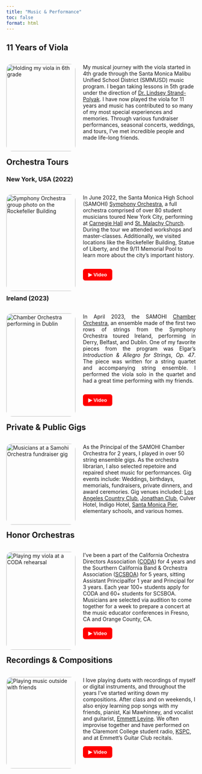 ```yaml
---
title: "Music & Performance"
toc: false
format: html
---
```

## 11 Years of Viola  ##

<div style="display: flex; flex-direction: row; flex-wrap: wrap; gap: 20px;">
<div style="flex: 2; width: 300px;">
<img src="images/first_viola.jpg" alt="Holding my viola in 6th grade" style="width:100%; border-radius: 15px;">
</div>
  <div style="flex: 2; min-width: 300px;">
<p class="justify-text"> 
  My musical journey with the viola started in 4th grade through the Santa Monica Malibu
  Unified School District (SMMUSD) music program. I began taking lessons in 5th grade 
  under the direction of [Dr. Lindsey Strand-Polyak](https://www.strandpolyak.com/). I 
  have now played the viola for 11 years and music has contributed to so many of my most
  special experiences and memories. Through various fundraiser performances, seasonal 
  concerts, weddings, and tours, I've met incredible people and made life-long
  friends. 
</p>
</div>
</div>

## Orchestra Tours ##

### New York, USA (2022) ###
<div style="display: flex; flex-direction: row; flex-wrap: wrap; gap: 20px;">
<div style="flex: 2; width: 300px;">
<img src="images/symphony_ny.png" alt="Symphony Orchestra group photo on the Rockefeller Building" style="width:100%; border-radius: 15px;">
</div>

<div style="flex: 2; min-width: 300px;">
  <p class="justify-text"> 
    In June 2022, the Santa Monica High School (SAMOHI) [Symphony Orchestra](https://www.samohiorchestras.org/orchestras),
    a full orchestra comprised of over 80 student musicians toured New York City, performing at [Carnegie Hall](https://www.carnegiehall.org/) 
    and [St. Malachy Church](https://actorschapel.org/). During the tour we attended workshops and master-classes. Additionally,
    we visited locations like the Rockefeller Building, Statue of Liberty, and the 9/11 Memorial Pool to
    learn more about the city's important history.
  </p>

  <div style="display: flex; gap: 10px;">
  <a href="https://youtu.be/Q0KRxaMR6uk?si=Tk_s9-C9N-cCaTrH" target="_blank">
    <button style="border-radius: 6px; padding: 8px 14px; background-color: #ff0000; color: white; border: none; font-weight: bold; cursor: pointer;">
      ▶ Video
    </button>
  </a>
</div>
</div>
</div>

### Ireland (2023) ###
<div style="display: flex; flex-direction: row; flex-wrap: wrap; gap: 20px;">
<div style="flex: 2; width: 300px;">
<img src="images/cropped_ireland.jpg" alt="Chamber Orchestra performing in Dublin" style="width:100%; border-radius: 15px;">
</div>

<div style="flex: 2; min-width: 300px;">
  <p style="text-align: justify;"> 
  In April 2023, the SAMOHI <a href="https://www.samohiorchestras.org/orchestras" target="_blank">Chamber Orchestra</a>, an
  ensemble made of the first two rows of strings from the Symphony Orchestra toured Ireland, 
  performing in Derry, Belfast, and Dublin. One of my favorite pieces from the program was 
  Elgar's <em>Introduction & Allegro for Strings, Op. 47</em>. The piece was written for a string 
  quartet and accompanying string ensemble. I performed the viola solo in the quartet and 
  had a great time performing with my friends.
</p>

<div style="display: flex; gap: 10px;">
  <a href="https://www.youtube.com/watch?v=S-Q4q2CwhvA" target="_blank">
    <button style="border-radius: 6px; padding: 8px 14px; background-color: #ff0000; color: white; border: none; font-weight: bold; cursor: pointer;">
      ▶ Video
    </button>
  </a>
</div>
</div>
</div>


## Private & Public Gigs ##

<div style="display: flex; flex-direction: row; flex-wrap: wrap; gap: 20px;">
<div style="flex: 2; width: 300px;">
<img src="images/gigs.jpg" alt="Musicians at a Samohi Orchestra fundraiser gig" style="width:100%; border-radius: 15px;">
</div>
  <div style="flex: 2; min-width: 300px;">
<p class="justify-text"> 
  As the Principal of the SAMOHI Chamber Orchestra for 2 years, I played in
  over 50 string ensemble gigs. As the orchestra librarian, I also selected repetoire and 
  repaired sheet music for performances. Gig events include: Weddings, birthdays, memorials, 
  fundraisers, private dinners, and award ceremories. Gig venues included: 
  [Los Angeles Country Club](https://www.thelacc.org/), [Jonathan Club](https://www.jc.org/),
  Culver Hotel, Indigo Hotel, [Santa Monica Pier](https://www.santamonicapier.org/),
  elementary schools, and various homes.
</p>
</div>
</div>

## Honor Orchestras ##

<div style="display: flex; flex-direction: row; flex-wrap: wrap; gap: 20px;">
<div style="flex: 2; width: 300px;">
<img src="images/CODA.jpg" alt="Playing my viola at a CODA rehearsal" style="width:100%; border-radius: 15px;">
</div>
  <div style="flex: 2; min-width: 300px;">
<p class="justify-text"> 
  I've been a part of the California Orchestra Directors Association ([CODA](https://www.codaorchestras.org/about/)) for 4 
  years and the Sourthern California Band & Orchestra Association ([SCSBOA](https://www.scsboa.org/)) for 5 
  years, sitting Assistant Principalfor 1 year and Principal for 3 years. Each year
  100+ students apply for CODA and 60+ students for SCSBOA. Musicians are selected
  via audition to come together for a week to prepare a concert at the music educator
  conferences in Fresno, CA and Orange County, CA. 
</p>
  <a href="https://youtu.be/IHsU_v2hrqA?si=alCWZBNHVwGcafLG" target="_blank">
      <button style="border-radius: 6px; padding: 8px 14px; background-color: #ff0000; color: white; border: none; font-weight: bold; cursor: pointer;">
        ▶ Video
      </button>
  </a>
</div>
</div>

## Recordings & Compositions

<div style="display: flex; flex-direction: row; flex-wrap: wrap; gap: 20px;">
<div style="flex: 2; width: 300px;">
<img src="images/jam_session.png" alt="Playing music outside with friends" style="width:100%; border-radius: 15px;">
</div>
  <div style="flex: 2; min-width: 300px;">
<p class="justify-text"> 
  I love playing duets with recordings of myself or digital instruments, and throughout the
  years I've started writing down my compositions. After class and on weekends, I also 
  enjoy learning pop songs with my friends, pianist, Kai Mawhinney, and vocalist and guitarist, [Emmett 
  Levine](https://www.linkedin.com/in/emmett-levine/). We often improvise together and have performed on the Claremont College
  student radio, [KSPC](https://kspc.org/), and at Emmett's Guitar Club recitals. 
</p>
  <a href="duet.mp4" target="_blank">
      <button style="border-radius: 6px; padding: 8px 14px; background-color: #ff0000; color: white; border: none; font-weight: bold; cursor: pointer;">
        ▶ Video
      </button>
  </a>
</div>
</div>